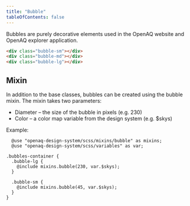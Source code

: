 ```yaml
---
title: "Bubble"
tableOfContents: false
---
```


Bubbles are purely decorative elements used in the OpenAQ website and OpenAQ explorer application.

<div class="bubbles-wrapper"

>

  <div class="bubble-sm"></div>
  <div class="bubble-md"></div>
  <div class="bubble-lg"></div>
</div>

```html
<div class="bubble-sm"></div>
<div class="bubble-md"></div>
<div class="bubble-lg"></div>
```

<div class="bubbles-mixin-wrapper">
  <h2 class="bubbles-mixin-heading">Mixin</h2>

In addition to the base classes, bubbles can be created using the bubble mixin. The mixin takes two parameters:

<ul>
  <li>Diameter – the size of the bubble in pixels (e.g. 230)</li>
  <li>Color – a color map variable from the design system (e.g. $skys)</li>
</ul>

Example:

<div class="bubbles-container">
  <div class="bubble-sm"></div>
  <div class="bubble-lg"></div>
</div>

</div>

```
  @use "openaq-design-system/scss/mixins/bubble" as mixins;
  @use "openaq-design-system/scss/variables" as var;

.bubbles-container {
  .bubble-lg {
    @include mixins.bubble(230, var.$skys);
  }

  .bubble-sm {
    @include mixins.bubble(45, var.$skys);
  }
}

```
